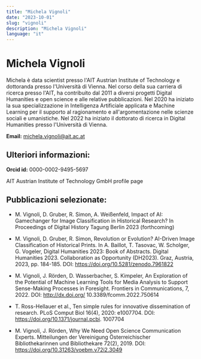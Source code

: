 ```yaml
---
title: "Michela Vignoli"
date: "2023-10-01"
slug: "vignoli"
description: "Michela Vignoli"
language: "it"
---
```


# Michela Vignoli

Michela è data scientist presso l'AIT Austrian Institute of Technology e dottoranda presso l'Università di Vienna. Nel corso della sua carriera di ricerca presso l'AIT, ha contribuito dal 2011 a diversi progetti Digital Humanities e open science e alle relative pubblicazioni. Nel 2020 ha iniziato la sua specializzazione in Intelligenza Artificiale applicata e Machine Learning per il supporto al ragionamento e all'argomentazione nelle scienze sociali e umanistiche. Nel 2022 ha iniziato il dottorato di ricerca in Digital Humanities presso l'Università di Vienna.

**Email:** michela.vignoli@ait.ac.at

## Ulteriori informazioni:

**Orcid id:** 0000-0002-9495-5697

AIT Austrian Institute of Technology GmbH profile page

## Pubblicazioni selezionate:

   - M. Vignoli, D. Gruber, R. Simon, A. Weißenfeld, Impact of AI: Gamechanger for Image Classification in Historical Research? In Proceedings of Digital History Tagung Berlin 2023 (forthcoming)

   - M. Vignoli, D. Gruber, R. Simon, Revolution or Evolution? AI-Driven Image Classification of Historical Prints. In A. Baillot, T. Tasovac, W. Scholger, G. Vogeler, Digital Humanities 2023: Book of Abstracts. Digital Humanities 2023. Collaboration as Opportunity (DH2023). Graz, Austria, 2023, pp. 184-185. DOI: https://doi.org/10.5281/zenodo.7961822

   - M. Vignoli, J. Rörden, D. Wasserbacher, S. Kimpeler, An Exploration of the Potential of Machine Learning Tools for Media Analysis to Support Sense-Making Processes in Foresight. Frontiers in Communications, 7, 2022. DOI: http://dx.doi.org/ 10.3389/fcomm.2022.750614

   - T. Ross-Hellauer et al., Ten simple rules for innovative dissemination of research. PLoS Comput Biol 16(4), 2020: e1007704. DOI: https://doi.org/10.1371/journal.pcbi. 1007704

   - M. Vignoli, J. Rörden, Why We Need Open Science Communication Experts. Mitteilungen der Vereinigung Österreichischer Bibliothekarinnen und Bibliothekare 72(2), 2019. DOI: https://doi.org/10.31263/voebm.v72i2.3049
